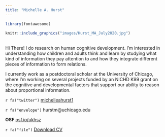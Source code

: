 ```yaml
---
title: "Michelle A. Hurst"
---
```


```r
library(fontawesome)
```


::: {.floatting}

```r
knitr::include_graphics("images/Hurst_MA_July2020.jpg")
```

<br>
Hi There! I do research on human cognitive development. I'm interested in understanding how children and adults think and learn by studying what kind of information they pay attention to and how they integrate different pieces of information to form relations. 

I currently work as a postdoctoral scholar at the University of Chicago, where I'm working on several projects funded by an NICHD K99 grant on the cognitive and developmental factors that support our ability to reason about proportional information.

:::



`r fa("twitter")` [michelleahurst1](https://twitter.com/michelleahurst1)

`r fa("envelope")` hurstm@uchicago.edu

**OSF** [osf.io/ukhsz](https://osf.io/ukhsz)

`r fa("file")` [Download CV](files/HURST_CV_2022Jan19.pdf)